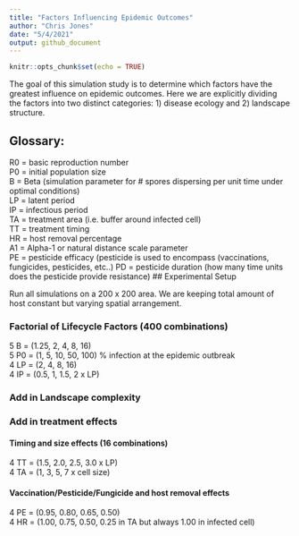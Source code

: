 ```yaml
---
title: "Factors Influencing Epidemic Outcomes"
author: "Chris Jones"
date: "5/4/2021"
output: github_document
---
```


```r
knitr::opts_chunk$set(echo = TRUE)
```

	
The goal of this simulation study is to determine which factors have the greatest influence on epidemic outcomes. Here we are explicitly dividing the factors into two distinct categories: 1) disease ecology and 2) landscape structure.

## Glossary:
R0 = basic reproduction number\
P0 = initial population size\
B = Beta (simulation parameter for # spores dispersing per unit time under optimal conditions)\
LP = latent period\
IP = infectious period\
TA = treatment area (i.e. buffer around infected cell)\
TT = treatment timing\
HR =  host removal percentage\
A1 = Alpha-1 or natural distance scale parameter\
PE = pesticide efficacy (pesticide is used to encompass (vaccinations, fungicides, pesticides, etc..)
PD = pesticide duration (how many time units does the pesticide provide resistance)
## Experimental Setup

Run all simulations on a 200 x 200 area. We are keeping total amount of host constant but varying spatial arrangement.

### Factorial of Lifecycle Factors (400 combinations)
5 B = (1.25, 2, 4, 8, 16)\
5 P0 = (1, 5, 10, 50, 100) % infection at the epidemic outbreak\
4 LP = (2, 4, 8, 16)\
4 IP = (0.5, 1, 1.5, 2 x LP)

### Add in Landscape complexity


### Add in treatment effects
#### Timing and size effects (16 combinations)
4 TT = (1.5, 2.0, 2.5, 3.0 x LP)\
4 TA = (1, 3, 5, 7 x cell size)

#### Vaccination/Pesticide/Fungicide and host removal effects
4 PE = (0.95, 0.80, 0.65, 0.50)\
4 HR = (1.00, 0.75, 0.50, 0.25 in TA but always 1.00 in infected cell)

```r

```



```r

```

